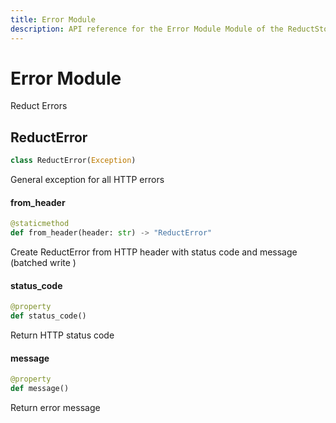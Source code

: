 ```yaml
---
title: Error Module
description: API reference for the Error Module Module of the ReductStore Client SDK for Python.
---
```

<head>
    <link rel="canonical" href="https://www.reduct.store/docs/sdk/py/error" />
</head>

# Error Module

<a id="reduct.error"></a>



Reduct Errors

<a id="reduct.error.ReductError"></a>

## ReductError

```python
class ReductError(Exception)
```

General exception for all HTTP errors

<a id="reduct.error.ReductError.from_header"></a>

#### from\_header

```python
@staticmethod
def from_header(header: str) -> "ReductError"
```

Create ReductError from HTTP header
with status code and message (batched write
)

<a id="reduct.error.ReductError.status_code"></a>

#### status\_code

```python
@property
def status_code()
```

Return HTTP status code

<a id="reduct.error.ReductError.message"></a>

#### message

```python
@property
def message()
```

Return error message
